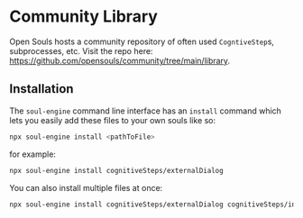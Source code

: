 # Community Library

Open Souls hosts a community repository of often used `CogntiveStep`s, subprocesses, etc. Visit the repo here: https://github.com/opensouls/community/tree/main/library.

## Installation

The `soul-engine` command line interface has an `install` command which lets you easily add these files to your own souls like so:

```bash
npx soul-engine install <pathToFile>
```

for example:

```bash
npx soul-engine install cognitiveSteps/externalDialog
```

You can also install multiple files at once:

```bash
npx soul-engine install cognitiveSteps/externalDialog cognitiveSteps/internalMonologue subprocesses/summarizeConversation
```
